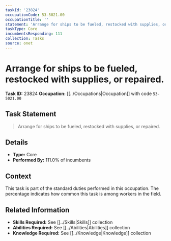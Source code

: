 ```yaml
---
taskId: '23824'
occupationCode: 53-5021.00
occupationTitle: ''
statement: 'Arrange for ships to be fueled, restocked with supplies, or repaired.'
taskType: Core
incumbentsResponding: 111
collection: Tasks
source: onet
---
```

# Arrange for ships to be fueled, restocked with supplies, or repaired.

**Task ID:** 23824
**Occupation:** [[../Occupations|Occupation]] with code `53-5021.00`

## Task Statement

> Arrange for ships to be fueled, restocked with supplies, or repaired.

## Details

- **Type:** Core
- **Performed By:** 111.0% of incumbents

## Context

This task is part of the standard duties performed in this occupation. The percentage indicates how common this task is among workers in the field.

## Related Information

- **Skills Required:** See [[../Skills|Skills]] collection
- **Abilities Required:** See [[../Abilities|Abilities]] collection
- **Knowledge Required:** See [[../Knowledge|Knowledge]] collection
